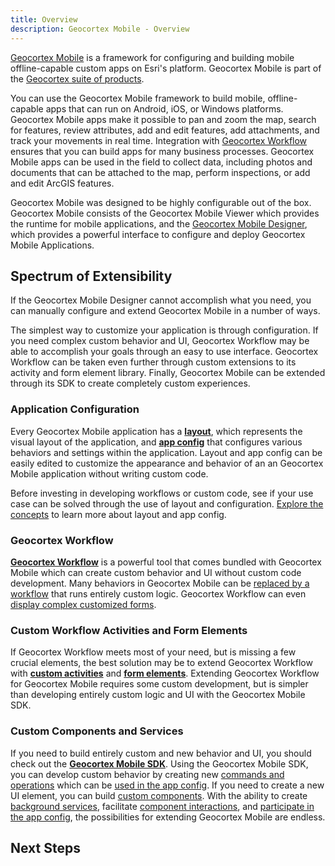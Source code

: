 ```yaml
---
title: Overview
description: Geocortex Mobile - Overview
---
```



[Geocortex Mobile](https://www.geocortex.com/products/gxm/) is a framework for configuring and building mobile offline-capable custom apps on Esri's platform. Geocortex Mobile is part of the [Geocortex suite of products](https://www.geocortex.com/products/).

You can use the Geocortex Mobile framework to build mobile, offline-capable apps that can run on Android, iOS, or Windows platforms. Geocortex Mobile apps make it possible to pan and zoom the map, search for features, review attributes, add and edit features, add attachments, and track your movements in real time. Integration with [Geocortex Workflow](../workflow/overview.mdx) ensures that you can build apps for many business processes. Geocortex Mobile apps can be used in the field to collect data, including photos and documents that can be attached to the map, perform inspections, or add and edit ArcGIS features.

Geocortex Mobile was designed to be highly configurable out of the box. Geocortex Mobile consists of the Geocortex Mobile Viewer which provides the runtime for mobile applications, and the [Geocortex Mobile Designer](https://apps.geocortex.com/mobileviewer/designer/), which provides a powerful interface to configure and deploy Geocortex Mobile Applications.

<DesignerCallout />

## Spectrum of Extensibility

If the Geocortex Mobile Designer cannot accomplish what you need, you can manually configure and extend Geocortex Mobile in a number of ways.

The simplest way to customize your application is through configuration. If you need complex custom behavior and UI, Geocortex Workflow may be able to accomplish your goals through an easy to use interface. Geocortex Workflow can be taken even further through custom extensions to its activity and form element library. Finally, Geocortex Mobile can be extended through its SDK to create completely custom experiences.

<ExtensibilitySpectrum
    configLink="#application-configuration"
    workflowLink="#geocortex-workflow"
    customWorkflowLink="#custom-workflow-activities-and-form-elements"
    customCodeLink="#custom-code"
/>

### Application Configuration

Every Geocortex Mobile application has a [**layout**](concepts-layout.mdx), which represents the visual layout of the application, and [**app config**](concepts-app-config.mdx) that configures various behaviors and settings within the application. Layout and app config can be easily edited to customize the appearance and behavior of an an Geocortex Mobile application without writing custom code.

Before investing in developing workflows or custom code, see if your use case can be solved through the use of layout and configuration. [Explore the concepts](concepts-key-concepts.mdx) to learn more about layout and app config.

### Geocortex Workflow

[**Geocortex Workflow**](https://docs.geocortex.com/workflow/) is a powerful tool that comes bundled with Geocortex Mobile which can create custom behavior and UI without custom code development. Many behaviors in Geocortex Mobile can be [replaced by a workflow](usecases-change-default-map-click-behavior.mdx) that runs entirely custom logic. Geocortex Workflow can even [display complex customized forms](https://docs.geocortex.com/workflow/latest/help/Default.htm#wf5/help/forms.htm).

### Custom Workflow Activities and Form Elements

If Geocortex Workflow meets most of your need, but is missing a few crucial elements, the best solution may be to extend Geocortex Workflow with **[custom activities](usecases-implement-custom-activity.mdx)** and **[form elements](usecases-implement-custom-form-elements.mdx)**. Extending Geocortex Workflow for Geocortex Mobile requires some custom development, but is simpler than developing entirely custom logic and UI with the Geocortex Mobile SDK.

### Custom Components and Services

<!-- TODO - update the component interactions link once the mobile restructure is merged in -->

If you need to build entirely custom and new behavior and UI, you should check out the [**Geocortex Mobile SDK**](sdk-getting-started.mdx). Using the Geocortex Mobile SDK, you can develop custom behavior by creating new [commands and operations](usecases-implement-command-operation.mdx) which can be [used in the app config](concepts-commands-operations.mdx). If you need to create a new UI element, you can build [custom components](sdk-create-component.mdx). With the ability to create [background services](usecases-implement-service.mdx), facilitate [component interactions](https://github.com/geocortex/vertigis-mobile-samples/tree/master/Geocortex.Mobile.Samples/Geocortex.Mobile.Samples/Samples/CustomSamples/BasemapToggle), and [participate in the app config](usecases-implement-component-participate-app-config.mdx), the possibilities for extending Geocortex Mobile are endless.

## Next Steps

<UseCaseContainer>
    <UseCaseCard
        title="Layout and App Config"
        description="Learn more about the layout and app config"
        link="concepts-key-concepts"
    />
    <UseCaseCard
        title="Running Workflows in Geocortex Mobile"
        description="Learn how to build and run a workflow in Geocortex Mobile"
        link="https://docs.geocortex.com/mobileviewer/latest/admin-help/Default.htm#gmv/designer/add-a-workflow-to-an-app.htm"
    />
    <UseCaseCard
        title="Building Custom Workflow Activities"
        description="Learn how to build custom workflow activities for Geocortex Mobile"
        link="usecases-implement-custom-activity"
    />
    <UseCaseCard
        title="Geocortex Mobile SDK"
        description="Develop custom commands and operations, components, and services using the Geocortex Mobile SDK"
        link="sdk-getting-started"
    />
</UseCaseContainer>
